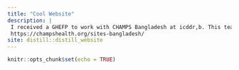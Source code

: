```yaml
---
title: "Cool Website"
description: |
 I received a GHEFP to work with CHAMPS Bangladesh at icddr,b. This team is part of a global surveillance network that works to generate and share cause of death data on child mortality. It’s really exciting and fascinating work, so check it out! 
 https://champshealth.org/sites-bangladesh/
site: distill::distill_website
---
```


```r
knitr::opts_chunk$set(echo = TRUE)
```
